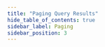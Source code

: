 ```yaml
---
title: "Paging Query Results"
hide_table_of_contents: true
sidebar_label: Paging
sidebar_position: 3
---
```





<LanguageSwitcher supportedLanguages={supportedLanguages} />

<LanguageContent language="csharp">
   <PagingCsharp />
</LanguageContent>

<LanguageContent language="java">
   <PagingJava />
</LanguageContent>

<LanguageContent language="nodejs">
   <PagingNodejs />
</LanguageContent>


<!---
### Querying
- [Query overview](../../client-api/session/querying/how-to-query)
- [Stream query results](../../client-api/session/querying/how-to-stream-query-results)
- [Get query statistics](../../client-api/session/querying/how-to-get-query-statistics)
- [Basics](../../indexes/querying/query-index)
- [Filtering](../../indexes/querying/filtering)
- [Sorting](../../indexes/querying/sorting)

### Indexes
- [Indexing basics](../../indexes/indexing-basics)
- [Query an index](../../indexes/querying/query-index)
- [Filtering](../../indexes/querying/filtering)
- [Sorting](../../indexes/querying/sorting)


-->